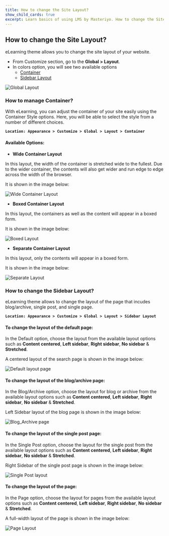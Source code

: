 ---
title: How to change the Site Layout?
show_child_cards: true
excerpt: Learn basics of using LMS by Masteriyo. How to change the Site Layout.
---

## How to change the Site Layout?

eLearning theme allows you to change the site layout of your website.

- From Customize section, go to the **Global > Layout**.
- In colors option, you will see two available options
  - [Container](https://github.com/Masteriyo/masteriyo-docs/blob/elearning/700-elearning/400-customizer%5Bglobal%5D/300-site-layout.mdx#how-to-manage-container)
  - [Sidebar Layout](https://github.com/Masteriyo/masteriyo-docs/blob/elearning/700-elearning/400-customizer%5Bglobal%5D/300-site-layout.mdx#how-to-change-the-sidebar-layout)
  
![Global Layout](https://user-images.githubusercontent.com/109593521/183382659-098bceee-f46d-4a24-8481-da71c0d9523f.png)


### How to manage Container?

With eLearning, you can adjust the container of your site easily using the Container Style options. Here, you will be able to select the style from a number of different choices. 

**```Location: Appearance > Customize > Global > Layout > Container ```**

#### Available Options:

-  **Wide Container Layout**

In this layout, the width of the container is stretched wide to the fullest. Due to the wider container, the contents will also get wider and run edge to edge across the width of the browser.

It is shown in the image below:

![Wide Container Layout](https://user-images.githubusercontent.com/109593521/183383738-02b3c215-a69d-4b68-b284-f323426eacbf.png)

- **Boxed Container Layout**

In this layout, the containers as well as the content will appear in a boxed form.

It is shown in the image below:

![Boxed Layout](https://user-images.githubusercontent.com/109593521/183384268-629bd388-7979-4b9d-89a3-f70bcb0ef1be.png)

- **Separate Container Layout**

In this layout, only the contents will appear in a boxed form.

It is shown in the image below:

![Separate Layout](https://user-images.githubusercontent.com/109593521/183384737-872f7b12-3ca5-4e35-a542-4ce16f8bf2b2.png)


### How to change the Sidebar Layout?

eLearning theme allows to change the layout of the page that incudes blog/archive, single post, and single page.

**```Location: Appearance > Customize > Global > Layout > Sidebar Layout ```**

#### To change the layout of the default page:

In the Default option, choose the layout from the available layout options such as **Content centered**, **Left sidebar**, **Right sidebar**, **No sidebar** & **Stretched**.

A centered layout of the search page is shown in the image below:

![Default layout page](https://user-images.githubusercontent.com/109593521/183387539-5a56bfa0-7def-4826-b912-89b9f862db08.png)

#### To change the layout of the blog/archive page:

In the Blog/Archive option, choose the layout for blog or archive from the available layout options such as **Content centered**, **Left sidebar**, **Right sidebar**, **No sidebar** & **Stretched**.

Left Sidebar layout of the blog page is shown in the image below:

![Blog_Archive page](https://user-images.githubusercontent.com/109593521/183395506-d90ba245-54ab-420d-ae0b-42f9e85c9859.png)

#### To change the layout of the single post page:

In the Single Post option, choose the layout for the single post from the available layout options such as **Content centered**, **Left sidebar**, **Right sidebar**, **No sidebar** & **Stretched**.

Right Sidebar of the single post page is shown in the image below:

![Single Post layout](https://user-images.githubusercontent.com/109593521/183396682-8610677f-4b38-49ac-9c57-60284950b812.png)


#### To change the layout of the page:

In the Page option, choose the layout for pages from the available layout options such as **Content centered**, **Left sidebar**, **Right sidebar**, **No sidebar** & **Stretched**.

A full-width layout of the page is shown in the image below:

![Page Layout](https://user-images.githubusercontent.com/109593521/183397815-75960362-bec0-4e52-b3fe-95aeb70b6676.png)




